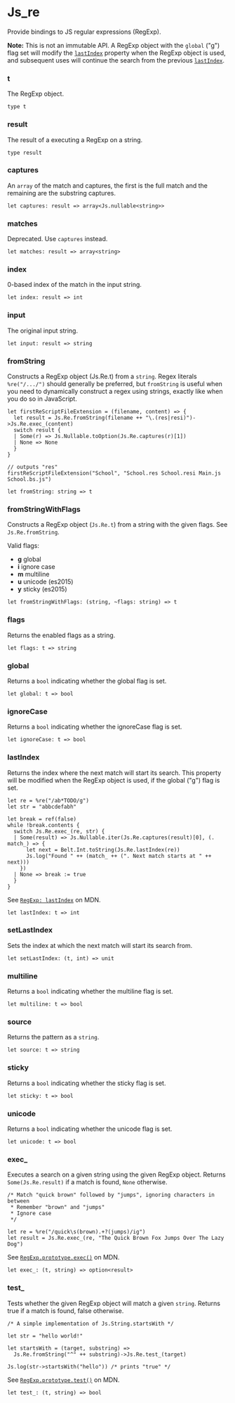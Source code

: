 # Js_re

Provide bindings to JS regular expressions (RegExp).

  **Note:** This is not an immutable API. A RegExp object with the `global` ("g")
  flag set will modify the [`lastIndex`]() property when the RegExp object is used,
  and subsequent uses will continue the search from the previous [`lastIndex`]().

### t
The RegExp object.

```res sig
type t
```

### result
The result of a executing a RegExp on a string.

```res sig
type result
```

### captures
An `array` of the match and captures, the first is the full match and the
  remaining are the substring captures.

```res sig
let captures: result => array<Js.nullable<string>>
```

### matches
Deprecated. Use `captures` instead.

```res sig
let matches: result => array<string>
```

### index
0-based index of the match in the input string.

```res sig
let index: result => int
```

### input
The original input string.

```res sig
let input: result => string
```

### fromString
Constructs a RegExp object (Js.Re.t) from a `string`.
  Regex literals `%re("/.../")` should generally be preferred, but `fromString`
  is useful when you need to dynamically construct a regex using strings,
  exactly like when you do so in JavaScript.

  ```res example
  let firstReScriptFileExtension = (filename, content) => {
    let result = Js.Re.fromString(filename ++ "\.(res|resi)")->Js.Re.exec_(content)
    switch result {
    | Some(r) => Js.Nullable.toOption(Js.Re.captures(r)[1])
    | None => None
    }
  }

  // outputs "res"
  firstReScriptFileExtension("School", "School.res School.resi Main.js School.bs.js")
  ```

```res sig
let fromString: string => t
```

### fromStringWithFlags
Constructs a RegExp object (`Js.Re.t`) from a string with the given flags.
  See `Js.Re.fromString`.

  Valid flags:

  - **g** global
  - **i** ignore case
  - **m** multiline
  - **u** unicode (es2015)
  - **y** sticky (es2015)

```res sig
let fromStringWithFlags: (string, ~flags: string) => t
```

### flags
Returns the enabled flags as a string.

```res sig
let flags: t => string
```

### global
Returns a `bool` indicating whether the global flag is set.

```res sig
let global: t => bool
```

### ignoreCase
Returns a `bool` indicating whether the ignoreCase flag is set.

```res sig
let ignoreCase: t => bool
```

### lastIndex
Returns the index where the next match will start its search. This property
  will be modified when the RegExp object is used, if the global ("g") flag is
  set.

  ```res example
  let re = %re("/ab*TODO/g")
  let str = "abbcdefabh"

  let break = ref(false)
  while !break.contents {
    switch Js.Re.exec_(re, str) {
    | Some(result) => Js.Nullable.iter(Js.Re.captures(result)[0], (. match_) => {
        let next = Belt.Int.toString(Js.Re.lastIndex(re))
        Js.log("Found " ++ (match_ ++ (". Next match starts at " ++ next)))
      })
    | None => break := true
    }
  }
  ```

  See
  [`RegExp: lastIndex`](https://developer.mozilla.org/en-US/docs/Web/JavaScript/Reference/Global_Objects/RegExp/lastIndex)
  on MDN.

```res sig
let lastIndex: t => int
```

### setLastIndex
Sets the index at which the next match will start its search from.

```res sig
let setLastIndex: (t, int) => unit
```

### multiline
Returns a `bool` indicating whether the multiline flag is set.

```res sig
let multiline: t => bool
```

### source
Returns the pattern as a `string`.

```res sig
let source: t => string
```

### sticky
Returns a `bool` indicating whether the sticky flag is set.

```res sig
let sticky: t => bool
```

### unicode
Returns a `bool` indicating whether the unicode flag is set.

```res sig
let unicode: t => bool
```

### exec_
Executes a search on a given string using the given RegExp object.
  Returns `Some(Js.Re.result)` if a match is found, `None` otherwise.

  ```res example
  /* Match "quick brown" followed by "jumps", ignoring characters in between
   * Remember "brown" and "jumps"
   * Ignore case
   */

  let re = %re("/quick\s(brown).+?(jumps)/ig")
  let result = Js.Re.exec_(re, "The Quick Brown Fox Jumps Over The Lazy Dog")
  ```

  See
  [`RegExp.prototype.exec()`](https://developer.mozilla.org/en-US/docs/Web/JavaScript/Reference/Global_Objects/RegExp/exec)
  on MDN.

```res sig
let exec_: (t, string) => option<result>
```

### test_
Tests whether the given RegExp object will match a given `string`.
  Returns true if a match is found, false otherwise.

  ```res example
  /* A simple implementation of Js.String.startsWith */

  let str = "hello world!"

  let startsWith = (target, substring) =>
    Js.Re.fromString("^" ++ substring)->Js.Re.test_(target)

  Js.log(str->startsWith("hello")) /* prints "true" */
  ```

  See
  [`RegExp.prototype.test()`](https://developer.mozilla.org/en-US/docs/Web/JavaScript/Reference/Global_Objects/RegExp/test)
  on MDN.

```res sig
let test_: (t, string) => bool
```
